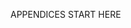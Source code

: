 <!--
This file is required to make all that follow it appendices. By having this
separate, you can comment out any appendices you wish and the others will
still build properly.
-->

APPENDICES START HERE
